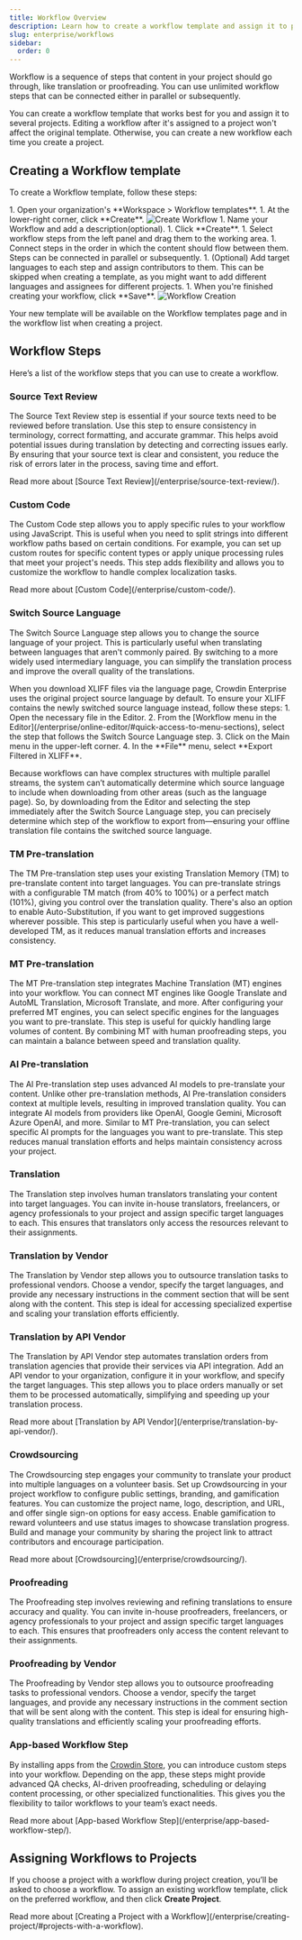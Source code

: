 ```yaml
---
title: Workflow Overview
description: Learn how to create a workflow template and assign it to projects
slug: enterprise/workflows
sidebar:
  order: 0
---
```



Workflow is a sequence of steps that content in your project should go through, like translation or proofreading. You can use unlimited workflow steps that can be connected either in parallel or subsequently.

You can create a workflow template that works best for you and assign it to several projects. Editing a workflow after it's assigned to a project won't affect the original template. Otherwise, you can create a new workflow each time you create a project.

## Creating a Workflow template

To create a Workflow template, follow these steps:

<Steps>
  1. Open your organization's **Workspace > Workflow templates**.
  1. At the lower-right corner, click **Create**. <Image src={createWorkflow} alt="Create Workflow" />
  1. Name your Workflow and add a description(optional).
  1. Click **Create**.
  1. Select workflow steps from the left panel and drag them to the working area.
  1. Connect steps in the order in which the content should flow between them. Steps can be connected in parallel or subsequently.
  1. (Optional) Add target languages to each step and assign contributors to them. This can be skipped when creating a template, as you might want to add different languages and assignees for different projects.
  1. When you're finished creating your workflow, click **Save**. <Image src={workflowCreation} alt="Workflow Creation" />
</Steps>

Your new template will be available on the Workflow templates page and in the workflow list when creating a project.

## Workflow Steps

Here’s a list of the workflow steps that you can use to create a workflow.

### Source Text Review

The Source Text Review step is essential if your source texts need to be reviewed before translation. Use this step to ensure consistency in terminology, correct formatting, and accurate grammar. This helps avoid potential issues during translation by detecting and correcting issues early. By ensuring that your source text is clear and consistent, you reduce the risk of errors later in the process, saving time and effort.

<ReadMore>
  Read more about [Source Text Review](/enterprise/source-text-review/).
</ReadMore>

### Custom Code

The Custom Code step allows you to apply specific rules to your workflow using JavaScript. This is useful when you need to split strings into different workflow paths based on certain conditions. For example, you can set up custom routes for specific content types or apply unique processing rules that meet your project's needs. This step adds flexibility and allows you to customize the workflow to handle complex localization tasks.

<ReadMore>
  Read more about [Custom Code](/enterprise/custom-code/).
</ReadMore>

### Switch Source Language

The Switch Source Language step allows you to change the source language of your project. This is particularly useful when translating between languages that aren't commonly paired. By switching to a more widely used intermediary language, you can simplify the translation process and improve the overall quality of the translations.

<QuestionAnswer title="How can I download an XLIFF with switched source language when using the Switch Source Language step in my workflow?">
  When you download XLIFF files via the language page, Crowdin Enterprise uses the original project source language by default. To ensure your XLIFF contains the newly switched source language instead, follow these steps:
  <Steps>
    1. Open the necessary file in the Editor.
    2. From the [Workflow menu in the Editor](/enterprise/online-editor/#quick-access-to-menu-sections), select the step that follows the Switch Source Language step.
    3. Click on the Main menu <Icon name="mdi:menu" class="inline-icon"/> in the upper-left corner.
    4. In the **File** menu, select **Export Filtered in XLIFF**.
  </Steps>

  Because workflows can have complex structures with multiple parallel streams, the system can’t automatically determine which source language to include when downloading from other areas (such as the language page). So, by downloading from the Editor and selecting the step immediately after the Switch Source Language step, you can precisely determine which step of the workflow to export from—ensuring your offline translation file contains the switched source language.
</QuestionAnswer>

### TM Pre-translation

The TM Pre-translation step uses your existing Translation Memory (TM) to pre-translate content into target languages. You can pre-translate strings with a configurable TM match (from 40% to 100%) or a perfect match (101%), giving you control over the translation quality. There's also an option to enable Auto-Substitution, if you want to get improved suggestions wherever possible. This step is particularly useful when you have a well-developed TM, as it reduces manual translation efforts and increases consistency.

### MT Pre-translation

The MT Pre-translation step integrates Machine Translation (MT) engines into your workflow. You can connect MT engines like Google Translate and AutoML Translation, Microsoft Translate, and more. After configuring your preferred MT engines, you can select specific engines for the languages you want to pre-translate. This step is useful for quickly handling large volumes of content. By combining MT with human proofreading steps, you can maintain a balance between speed and translation quality.

### AI Pre-translation

The AI Pre-translation step uses advanced AI models to pre-translate your content. Unlike other pre-translation methods, AI Pre-translation considers context at multiple levels, resulting in improved translation quality. You can integrate AI models from providers like OpenAI, Google Gemini, Microsoft Azure OpenAI, and more. Similar to MT Pre-translation, you can select specific AI prompts for the languages you want to pre-translate. This step reduces manual translation efforts and helps maintain consistency across your project.

### Translation

The Translation step involves human translators translating your content into target languages. You can invite in-house translators, freelancers, or agency professionals to your project and assign specific target languages to each. This ensures that translators only access the resources relevant to their assignments.

### Translation by Vendor

The Translation by Vendor step allows you to outsource translation tasks to professional vendors. Choose a vendor, specify the target languages, and provide any necessary instructions in the comment section that will be sent along with the content. This step is ideal for accessing specialized expertise and scaling your translation efforts efficiently.

### Translation by API Vendor

The Translation by API Vendor step automates translation orders from translation agencies that provide their services via API integration. Add an API vendor to your organization, configure it in your workflow, and specify the target languages. This step allows you to place orders manually or set them to be processed automatically, simplifying and speeding up your translation process.

<ReadMore>
  Read more about [Translation by API Vendor](/enterprise/translation-by-api-vendor/).
</ReadMore>

### Crowdsourcing

The Crowdsourcing step engages your community to translate your product into multiple languages on a volunteer basis. Set up Crowdsourcing in your project workflow to configure public settings, branding, and gamification features. You can customize the project name, logo, description, and URL, and offer single sign-on options for easy access. Enable gamification to reward volunteers and use status images to showcase translation progress. Build and manage your community by sharing the project link to attract contributors and encourage participation.

<ReadMore>
  Read more about [Crowdsourcing](/enterprise/crowdsourcing/).
</ReadMore>

### Proofreading

The Proofreading step involves reviewing and refining translations to ensure accuracy and quality. You can invite in-house proofreaders, freelancers, or agency professionals to your project and assign specific target languages to each. This ensures that proofreaders only access the content relevant to their assignments.

### Proofreading by Vendor

The Proofreading by Vendor step allows you to outsource proofreading tasks to professional vendors. Choose a vendor, specify the target languages, and provide any necessary instructions in the comment section that will be sent along with the content. This step is ideal for ensuring high-quality translations and efficiently scaling your proofreading efforts.

### App-based Workflow Step

By installing apps from the [Crowdin Store](https://store.crowdin.com/), you can introduce custom steps into your workflow. Depending on the app, these steps might provide advanced QA checks, AI-driven proofreading, scheduling or delaying content processing, or other specialized functionalities. This gives you the flexibility to tailor workflows to your team’s exact needs.

<ReadMore>
  Read more about [App-based Workflow Step](/enterprise/app-based-workflow-step/).
</ReadMore>

## Assigning Workflows to Projects

If you choose a project with a workflow during project creation, you’ll be asked to choose a workflow. To assign an existing workflow template, click on the preferred workflow, and then click **Create Project**.

<ReadMore>
  Read more about [Creating a Project with a Workflow](/enterprise/creating-project/#projects-with-a-workflow).
</ReadMore>
